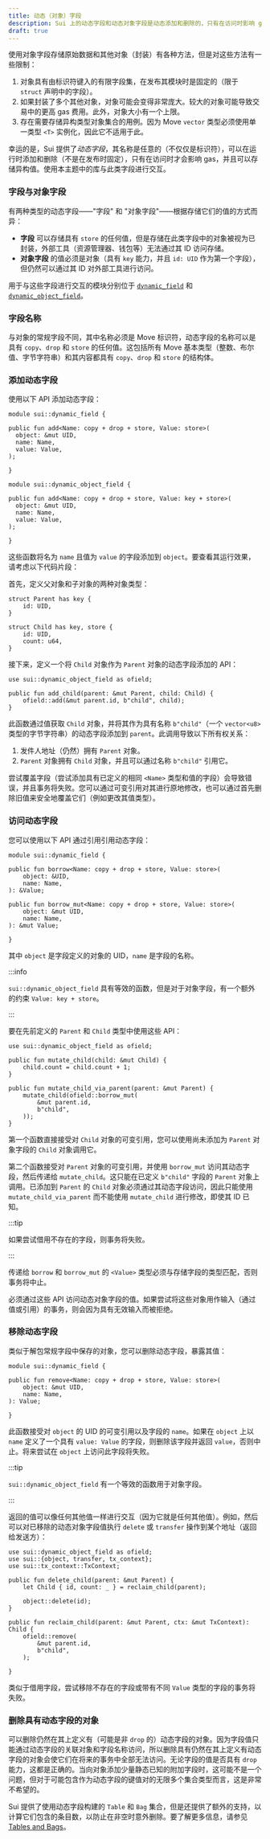 ```yaml
---
title: 动态（对象）字段
description: Sui 上的动态字段和动态对象字段是动态添加和删除的，只有在访问时影响 gas，并存储异构值。
draft: true
---
```


使用对象字段存储原始数据和其他对象（封装）有各种方法，但是对这些方法有一些限制：

1. 对象具有由标识符键入的有限字段集，在发布其模块时是固定的（限于 `struct` 声明中的字段）。
2. 如果封装了多个其他对象，对象可能会变得非常庞大。较大的对象可能导致交易中的更高 gas 费用。此外，对象大小有一个上限。
3. 存在需要存储异构类型对象集合的用例。因为 Move `vector` 类型必须使用单一类型 `<T>` 实例化，因此它不适用于此。

幸运的是，Sui 提供了*动态字段*，其名称是任意的（不仅仅是标识符），可以在运行时添加和删除（不是在发布时固定），只有在访问时才会影响 gas，并且可以存储异构值。使用本主题中的库与此类字段进行交互。

### 字段与对象字段

有两种类型的动态字段——"字段" 和 "对象字段"——根据存储它们的值的方式而异：

- **字段** 可以存储具有 `store` 的任何值，但是存储在此类字段中的对象被视为已封装，外部工具（资源管理器、钱包等）无法通过其 ID 访问存储。
- **对象字段** 的值必须是对象（具有 `key` 能力，并且 `id: UID` 作为第一个字段），但仍然可以通过其 ID 对外部工具进行访问。

用于与这些字段进行交互的模块分别位于 [`dynamic_field`](https://github.com/MystenLabs/sui/tree/main/crates/sui-framework/packages/sui-framework/sources/dynamic_field.move) 和 [`dynamic_object_field`](https://github.com/MystenLabs/sui/tree/main/crates/sui-framework/packages/sui-framework/sources/dynamic_object_field.move)。

### 字段名称

与对象的常规字段不同，其中名称必须是 Move 标识符，动态字段的名称可以是具有 `copy`、`drop` 和 `store` 的任何值。这包括所有 Move 基本类型（整数、布尔值、字节字符串）和其内容都具有 `copy`、`drop` 和 `store` 的结构体。

### 添加动态字段

使用以下 API 添加动态字段：

```move
module sui::dynamic_field {

public fun add<Name: copy + drop + store, Value: store>(
  object: &mut UID,
  name: Name,
  value: Value,
);

}
```

```move
module sui::dynamic_object_field {

public fun add<Name: copy + drop + store, Value: key + store>(
  object: &mut UID,
  name: Name,
  value: Value,
);

}
```

这些函数将名为 `name` 且值为 `value` 的字段添加到 `object`。要查看其运行效果，请考虑以下代码片段：

首先，定义父对象和子对象的两种对象类型：

```move
struct Parent has key {
    id: UID,
}

struct Child has key, store {
    id: UID,
    count: u64,
}
```

接下来，定义一个将 `Child` 对象作为 `Parent` 对象的动态字段添加的 API：

```move
use sui::dynamic_object_field as ofield;

public fun add_child(parent: &mut Parent, child: Child) {
    ofield::add(&mut parent.id, b"child", child);
}
```

此函数通过值获取 `Child` 对象，并将其作为具有名称 `b"child"`（一个 `vector<u8>` 类型的字节字符串）的动态字段添加到 `parent`。此调用导致以下所有权关系：

1. 发件人地址（仍然）拥有 `Parent` 对象。
2. `Parent` 对象拥有 `Child` 对象，并且可以通过名称 `b"child"` 引用它。

尝试覆盖字段（尝试添加具有已定义的相同 `<Name>` 类型和值的字段）会导致错误，并且事务将失败。您可以通过可变引用对其进行原地修改，也可以通过首先删除旧值来安全地覆盖它们（例如更改其值类型）。

### 访问动态字段

您可以使用以下 API 通过引用引用动态字段：

```move
module sui::dynamic_field {

public fun borrow<Name: copy + drop + store, Value: store>(
    object: &UID,
    name: Name,
): &Value;

public fun borrow_mut<Name: copy + drop + store, Value: store>(
    object: &mut UID,
    name: Name,
): &mut Value;

}
```

其中 `object` 是字段定义的对象的 UID，`name` 是字段的名称。

:::info

`sui::dynamic_object_field` 具有等效的函数，但是对于对象字段，有一个额外的约束 `Value: key + store`。

:::

要在先前定义的 `Parent` 和 `Child` 类型中使用这些 API：

```move
use sui::dynamic_object_field as ofield;

public fun mutate_child(child: &mut Child) {
    child.count = child.count + 1;
}

public fun mutate_child_via_parent(parent: &mut Parent) {
    mutate_child(ofield::borrow_mut(
        &mut parent.id,
        b"child",
    ));
}
```

第一个函数直接接受对 `Child` 对象的可变引用，您可以使用尚未添加为 `Parent` 对象字段的 `Child` 对象调用它。

第二个函数接受对 `Parent` 对象的可变引用，并使用 `borrow_mut` 访问其动态字段，然后传递给 `mutate_child`。这只能在已定义 `b"child"` 字段的 `Parent` 对象上调用。已添加到 `Parent` 的 `Child` 对象必须通过其动态字段访问，因此只能使用 `mutate_child_via_parent` 而不能使用 `mutate_child` 进行修改，即使其 ID 已知。

:::tip

如果尝试借用不存在的字段，则事务将失败。

:::

传递给 `borrow` 和 `borrow_mut` 的 `<Value>` 类型必须与存储字段的类型匹配，否则事务将中止。

必须通过这些 API 访问动态对象字段的值。如果尝试将这些对象用作输入（通过值或引用）的事务，则会因为具有无效输入而被拒绝。

### 移除动态字段

类似于解包常规字段中保存的对象，您可以删除动态字段，暴露其值：

```move
module sui::dynamic_field {

public fun remove<Name: copy + drop + store, Value: store>(
    object: &mut UID,
    name: Name,
): Value;

}
```

此函数接受对 `object` 的 UID 的可变引用以及字段的 `name`。如果在 `object` 上以 `name` 定义了一个具有 `value: Value` 的字段，则删除该字段并返回 `value`，否则中止。将来尝试在 `object` 上访问此字段将失败。

:::tip

`sui::dynamic_object_field` 有一个等效的函数用于对象字段。

:::

返回的值可以像任何其他值一样进行交互（因为它就是任何其他值）。例如，然后可以对已移除的动态对象字段值执行 `delete` 或 `transfer` 操作到某个地址（返回给发送方）：

```move
use sui::dynamic_object_field as ofield;
use sui::{object, transfer, tx_context};
use sui::tx_context::TxContext;

public fun delete_child(parent: &mut Parent) {
    let Child { id, count: _ } = reclaim_child(parent);

    object::delete(id);
}

public fun reclaim_child(parent: &mut Parent, ctx: &mut TxContext): Child {
    ofield::remove(
        &mut parent.id,
        b"child",
    );

}
```

类似于借用字段，尝试移除不存在的字段或带有不同 `Value` 类型的字段的事务将失败。

### 删除具有动态字段的对象

可以删除仍然在其上定义有（可能是非 `drop` 的）动态字段的对象。因为字段值只能通过动态字段的关联对象和字段名称访问，所以删除具有仍然在其上定义有动态字段的对象会使它们在将来的事务中全部无法访问。无论字段的值是否具有 `drop` 能力，这都是正确的。当向对象添加少量静态已知的附加字段时，这可能不是一个问题，但对于可能包含作为动态字段的键值对的无限多个集合类型而言，这是非常不希望的。

Sui 提供了使用动态字段构建的 `Table` 和 `Bag` 集合，但是还提供了额外的支持，以计算它们包含的条目数，以防止在非空时意外删除。要了解更多信息，请参见[Tables and Bags](./tables-bags.mdx)。
